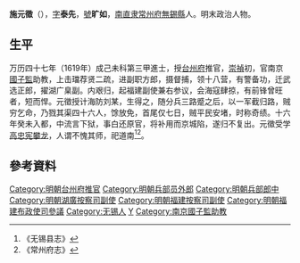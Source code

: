 '''施元徵'''（{{bd|？||？||}}），[[表字|字]]'''泰先'''，[[號|號]]'''旷如'''，[[南直隶|南直隶]][[常州府|常州府]][[無錫縣|無錫縣]]人。明末政治人物。

== 生平 ==
万历四十七年（1619年）成己未科第三甲進士，授[[台州府|台州府]]推官，[[崇禎|崇禎]]初，官南京[[國子監|國子監]]助教，上击璫荐贤二疏，进副职方郎，摄督捕，领十八营，有警备功，迁武选正郎，擢湖广臬副。内艰归，起福建副使兼右参议，会海寇肆掠，有前锋曾旺者，短而悍。元徵授计海防刘某，生得之，随分兵三路蹙之后，以一军截归路，贼穷乞命，乃戮其渠四十六人，馀放免，首尾仅七日，贼平民安堵，时称奇绩。十六年癸未入都，中流言下狱，事白还原官，将补用而京城陷，遂归不复出。元徵受学[[高攀龙|高忠宪攀龙]]，人谓不愧其师，祀道南<ref>《无锡县志》</ref><ref>《常州府志》</ref>。

==參考資料==
{{reflist}}

{{start box}}
{{s-off}}
{{s-before|[[林應材|林應材]]<br>举人}}
{{s-title|明朝台州府推官|1619年-}}
{{s-after|[[吴善谦|吴善谦]]<br>桐城举人}}
{{end box}}

{{萬曆四十七年己未科殿試金榜}}
{{DEFAULTSORT:Shi施}}
[[Category:明朝台州府推官|Category:明朝台州府推官]]
[[Category:明朝兵部员外郎|Category:明朝兵部员外郎]]
[[Category:明朝兵部郎中|Category:明朝兵部郎中]]
[[Category:明朝湖廣按察司副使|Category:明朝湖廣按察司副使]]
[[Category:明朝福建按察司副使|Category:明朝福建按察司副使]]
[[Category:明朝福建布政使司參議|Category:明朝福建布政使司參議]]
[[Category:无锡人|Category:无锡人]]
[[Category:施姓|Y]]
[[Category:南京國子監助教|Category:南京國子監助教]]